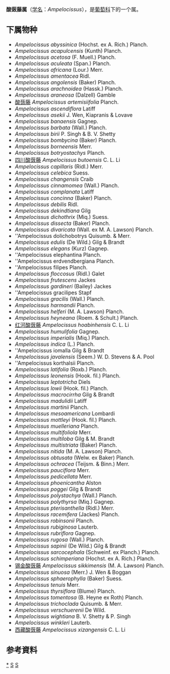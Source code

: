 {{Automatic Taxobox
| taxon = Ampelocissus
| authority = Planch., 1887
| image = Ampelocissus latifolia.jpg
| image_caption = Ampelocissus latifolia
| type species = Ampelocissus latifolia
| type species authority = (Roxb.) Planch.
}}

'''酸蔹藤属'''（[[学名|学名]]：''Ampelocissus''），是[[葡萄科|葡萄科]]下的一个属。

==下属物种==
* ''Ampelocissus abyssinica'' (Hochst. ex A. Rich.) Planch.
* ''Ampelocissus acapulcensis'' (Kunth) Planch.
* ''Ampelocissus acetosa'' (F. Muell.) Planch.
* ''Ampelocissus aculeata'' (Span.) Planch.
* ''Ampelocissus africana'' (Lour.) Merr.
* ''Ampelocissus amentacea'' Ridl.
* ''Ampelocissus angolensis'' (Baker) Planch.
* ''Ampelocissus arachnoidea'' (Hassk.) Planch.
* ''Ampelocissus araneosa'' (Dalzell) Gamble
* [[酸蔹藤|酸蔹藤]] ''Ampelocissus artemisiifolia'' Planch.
* ''Ampelocissus ascendiflora'' Latiff
* ''Ampelocissus asekii'' J. Wen, Kiapranis & Lovave
* ''Ampelocissus banaensis'' Gagnep.
* ''Ampelocissus barbata'' (Wall.) Planch.
* ''Ampelocissus birii'' P. Singh & B. V. Shetty
* ''Ampelocissus bombycina'' (Baker) Planch.
* ''Ampelocissus borneensis'' Merr.
* ''Ampelocissus botryostachys'' Planch.
* [[四川酸蔹藤|四川酸蔹藤]] ''Ampelocissus butoensis'' C. L. Li
* ''Ampelocissus capillaris'' (Ridl.) Merr.
* ''Ampelocissus celebica'' Suess.
* ''Ampelocissus changensis'' Craib
* ''Ampelocissus cinnamomea'' (Wall.) Planch.
* ''Ampelocissus complanata'' Latiff
* ''Ampelocissus concinna'' (Baker) Planch.
* ''Ampelocissus debilis'' Ridl.
* ''Ampelocissus dekindtiana'' Gilg
* ''Ampelocissus dichothrix'' (Miq.) Suess.
* ''Ampelocissus dissecta'' (Baker) Planch.
* ''Ampelocissus divaricata'' (Wall. ex M. A. Lawson) Planch.
* ''Ampelocissus dolichobotrys Quisumb. & Merr.
* ''Ampelocissus edulis'' (De Wild.) Gilg & Brandt
* ''Ampelocissus elegans'' (Kurz) Gagnep.
* ''Ampelocissus elephantina Planch.
* ''Ampelocissus erdvendbergiana Planch.
* ''Ampelocissus filipes Planch.
* ''Ampelocissus floccosus'' (Ridl.) Galet
* ''Ampelocissus frutescens'' Jackes
* ''Ampelocissus gardineri'' (Bailey) Jackes
* ''Ampelocissus gracilipes Stapf
* ''Ampelocissus gracilis'' (Wall.) Planch.
* ''Ampelocissus harmandii'' Planch.
* ''Ampelocissus helferi'' (M. A. Lawson) Planch.
* ''Ampelocissus heyneana'' (Roem. & Schult.) Planch.
* [[红河酸蔹藤|红河酸蔹藤]] ''Ampelocissus hoabinhensis'' C. L. Li
* ''Ampelocissus humulifolia'' Gagnep.
* ''Ampelocissus imperialis'' (Miq.) Planch.
* ''Ampelocissus indica'' (L.) Planch.
* ''Ampelocissus iomalla Gilg & Brandt
* ''Ampelocissus javalensis'' (Seem.) W. D. Stevens & A. Pool
* ''Ampelocissus korthalsii Planch.
* ''Ampelocissus latifolia'' (Roxb.) Planch.
* ''Ampelocissus leonensis'' (Hook. fil.) Planch.
* ''Ampelocissus leptotricha'' Diels
* ''Ampelocissus lowii'' (Hook. fil.) Planch.
* ''Ampelocissus macrocirrha'' Gilg & Brandt
* ''Ampelocissus madulidii'' Latiff
* ''Ampelocissus martinii'' Planch.
* ''Ampelocissus mesoamericana'' Lombardi
* ''Ampelocissus mottleyi'' (Hook. fil.) Planch.
* ''Ampelocissus muelleriana'' Planch.
* ''Ampelocissus multifoliola'' Merr.
* ''Ampelocissus multiloba'' Gilg & M. Brandt
* ''Ampelocissus multistriata'' (Baker) Planch.
* ''Ampelocissus nitida'' (M. A. Lawson) Planch.
* ''Ampelocissus obtusata'' (Welw. ex Baker) Planch.
* ''Ampelocissus ochracea'' (Teijsm. & Binn.) Merr.
* ''Ampelocissus pauciflora'' Merr.
* ''Ampelocissus pedicellata'' Merr.
* ''Ampelocissus phoenicantha'' Alston
* ''Ampelocissus poggei'' Gilg & Brandt
* ''Ampelocissus polystachya'' (Wall.) Planch.
* ''Ampelocissus polythyrsa'' (Miq.) Gagnep.
* ''Ampelocissus pterisanthella'' (Ridl.) Merr.
* ''Ampelocissus racemifera'' (Jackes) Planch.
* ''Ampelocissus robinsonii'' Planch.
* ''Ampelocissus rubiginosa'' Lauterb.
* ''Ampelocissus rubriflora'' Gagnep.
* ''Ampelocissus rugosa'' (Wall.) Planch.
* ''Ampelocissus sapinii'' (De Wild.) Gilg & Brandt
* ''Ampelocissus sarcocephala'' (Schweinf. ex Planch.) Planch.
* ''Ampelocissus schimperiana'' (Hochst. ex A. Rich.) Planch.
* [[锡金酸蔹藤|锡金酸蔹藤]] ''Ampelocissus sikkimensis'' (M. A. Lawson) Planch.
* ''Ampelocissus sinuosa'' (Merr.) J. Wen & Boggan
* ''Ampelocissus sphaerophylla'' (Baker) Suess.
* ''Ampelocissus tenuis'' Merr.
* ''Ampelocissus thyrsiflora'' (Blume) Planch.
* ''Ampelocissus tomentosa'' (B. Heyne ex Roth) Planch.
* ''Ampelocissus trichoclada'' Quisumb. & Merr.
* ''Ampelocissus verschuerenii'' De Wild.
* ''Ampelocissus wightiana'' B. V. Shetty & P. Singh
* ''Ampelocissus winkleri'' Lauterb.
* [[西藏酸蔹藤|西藏酸蔹藤]] ''Ampelocissus xizangensis'' C. L. Li

==参考資料==
{{reflist}}

{{taxonbar}}
[[Category:_酸蔹藤属|*]]
[[Category:_葡萄科|S]]
[[Category:_1887年描述的分类群|S]]